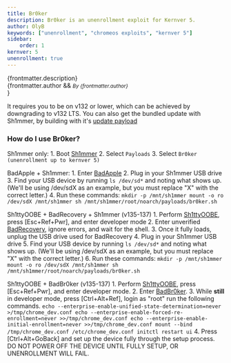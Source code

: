 ```yaml
---
title: Br0ker
description: Br0ker is an unenrollment exploit for Kernver 5.
author: OlyB
keywords: ["unenrollment", "chromeos exploits", "kernver 5"]
sidebar:
    order: 1
kernver: 5
unenrollment: true
---
```


{frontmatter.description}<br/>
{frontmatter.author && <small><i>By {frontmatter.author}</i><br/></small>}

It requires you to be on v132 or lower, which can be achieved by downgrading to v132 LTS. You can also get the bundled update with Sh1mmer, by building with it's [update payload](/kajigs/sh1mmer#update-payload)

### How do I use Br0ker?
Sh1mmer only:
    1. Boot [Sh1mmer](/kajigs/sh1mmer#booting)
    2. Select `Payloads`
    3. Select `Br0ker (unenrollment up to kernver 5)`

BadApple + Sh1mmer:
    1. Enter [BadApple](/kajigs/badapple)
    2. Plug in your Sh1mmer USB drive
    3. Find your USB device by running
        ```
        ls /dev/sd*
        ```
        and noting what shows up. (We'll be using /dev/sdX as an example, but you must replace "X" with the correct letter.)
    4. Run these commands:
        ```
        mkdir -p /mnt/sh1mmer
        mount -o ro /dev/sdX /mnt/sh1mmer
        sh /mnt/sh1mmer/root/noarch/payloads/br0ker.sh
        ```

Sh1ttyOOBE + BadRecovery + Sh1mmer (v135-137)
    1. Perform [Sh1ttyOOBE](/kajigs/sh1ttyoobe), press [Esc+Ref+Pwr], and enter developer mode
    2. Enter unverified [BadRecovery](/kajigs/badrecovery), ignore errors, and wait for the shell.
    3. Once it fully loads, unplug the USB drive used for BadRecovery
    4. Plug in your Sh1mmer USB drive
    5. Find your USB device by running
        ```
        ls /dev/sd*
        ```
        and noting what shows up. (We'll be using /dev/sdX as an example, but you must replace "X" with the correct letter.)
    6. Run these commands:
        ```
        mkdir -p /mnt/sh1mmer
        mount -o ro /dev/sdX /mnt/sh1mmer
        sh /mnt/sh1mmer/root/noarch/payloads/br0ker.sh
        ```

Sh1ttyOOBE + BadBr0ker (v135-137)
    1. Perform [Sh1ttyOOBE](/kajigs/sh1ttyoobe), press [Esc+Ref+Pwr], and enter developer mode.
    2. Enter [BadBr0ker](https://github.com/crosbreaker/badbr0ker?tab=readme-ov-file#i-have-a-usb-what-now).
    3. While __still__ in developer mode, press [Ctrl+Alt+Ref], login as "root" run the following commands.
        ```
        echo --enterprise-enable-unified-state-determination=never >/tmp/chrome_dev.conf
        echo --enterprise-enable-forced-re-enrollment=never >>/tmp/chrome_dev.conf
        echo --enterprise-enable-initial-enrollment=never >>/tmp/chrome_dev.conf
        mount --bind /tmp/chrome_dev.conf /etc/chrome_dev.conf
        initctl restart ui
        ```
    4. Press [Ctrl+Alt+GoBack] and set up the device fully through the setup process. DO NOT POWER OFF THE DEVICE UNTIL FULLY SETUP, OR UNENROLLMENT WILL FAIL.